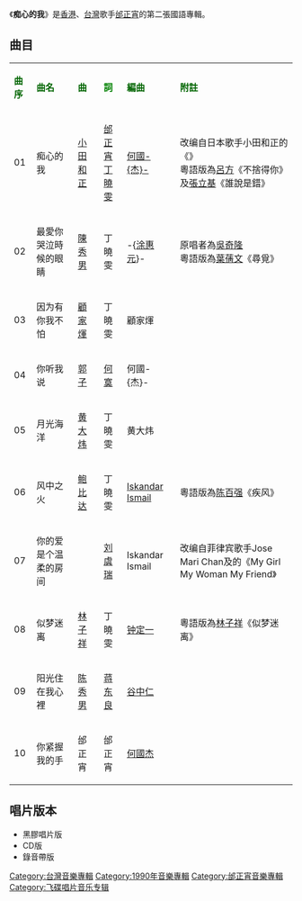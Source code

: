 {{Album infobox | <!-- See Wikipedia:WikiProject_Albums -->
|  Name        = 痴心的我
|  Type        = [[專輯|專輯]]
|  Artist      = [[邰正宵|邰正宵]]
|  Cover       = 邰正宵 痴心的我.jpg
|  Released    = 1990年8月11日
|  Recorded    = 1990年
|  Genre       = [[華語流行音樂|華語流行音樂]]
|  Length      =
|  Label       = [[飛碟唱片|飛碟唱片]]
|  Producer    = [[陳秀男|陳秀男]]<br>[[丁曉雯|丁曉雯]]
|  Reviews     =
|  Last album  = [[理想男孩|理想男孩]]<br>（1990年）
|  This album  = '''痴心的我'''<br>（1990年）
|  Next album  = [[為我喝采|為我喝采]]<br>（1992年）
}}
《'''痴心的我'''》是[[香港|香港]]、[[台灣|台灣]]歌手[[邰正宵|邰正宵]]的第二張國語專輯。

== 曲目 ==
{| class="wikitable"
|-
| <font color=darkgreen>'''曲序'''</font> || <font color=darkgreen>'''曲名'''</font> || <font color=darkgreen>'''曲'''</font> || <font color=green>'''詞'''</font> || <font color=darkgreen>'''編曲'''</font> || <font color=darkgreen>'''附註'''</font>
|-
| 01 || 痴心的我 || [[小田和正|小田和正]] || [[邰正宵|邰正宵]]<br />[[丁曉雯|丁曉雯]] || [[何國杰|何國-{杰}-]] || 改编自日本歌手小田和正的《{{lang|ja|君住む街へ}}》<br />粵語版為[[呂方|呂方]]《不捨得你》及[[張立基|張立基]]《誰說是錯》
|-
| 02 || 最愛你哭泣時候的眼睛 || [[陳秀男|陳秀男]] || 丁曉雯 || -{[[涂惠元|涂惠元]]}- || 原唱者為[[吳奇隆|吳奇隆]]<br />粵語版為[[葉蒨文|葉蒨文]]《尋覓》
|-
| 03 || 因为有你我不怕 || [[顧家煇|顧家煇]] || 丁曉雯 || 顧家煇 ||
|-
| 04 || 你听我说 || [[郭子|郭子]] || [[何寞|何寞]] || 何國-{杰}- || 
|-
| 05 || 月光海洋 || [[黄大炜|黄大炜]] || 丁曉雯 || 黄大炜 || 
|-
| 06 || 风中之火 || [[鲍比达|鲍比达]] || 丁曉雯 || [[Iskandar_Ismail|Iskandar Ismail]] || 粵語版為[[陈百强|陈百强]]《疾风》
|-
| 07 || 你的爱是个温柔的房间 || {{link-en|Jose Mari Chan|Jose Mari Chan}} || [[刘虞瑞|刘虞瑞]] || Iskandar Ismail || 改编自菲律宾歌手Jose Mari Chan及{{link-en|Janet Basco|Janet Basco}}的《My Girl My Woman My Friend》
|-
| 08 || 似梦迷离 || [[林子祥|林子祥]] || 丁曉雯 || [[钟定一|钟定一]] || 粵語版為[[林子祥|林子祥]]《似梦迷离》
|-
| 09 || 阳光住在我心裡 || [[陈秀男|陈秀男]] || [[蒋东良|蒋东良]] || [[谷中仁|谷中仁]] || 
|-
| 10 || 你紧握我的手 || 邰正宵 || 邰正宵 || [[何國杰|何國杰]] || 
|}

==唱片版本==
*黑膠唱片版
*CD版 
*錄音帶版

{{邰正宵}}

[[Category:台灣音樂專輯|Category:台灣音樂專輯]]
[[Category:1990年音樂專輯|Category:1990年音樂專輯]]
[[Category:邰正宵音樂專輯|Category:邰正宵音樂專輯]]
[[Category:飞碟唱片音乐专辑|Category:飞碟唱片音乐专辑]]